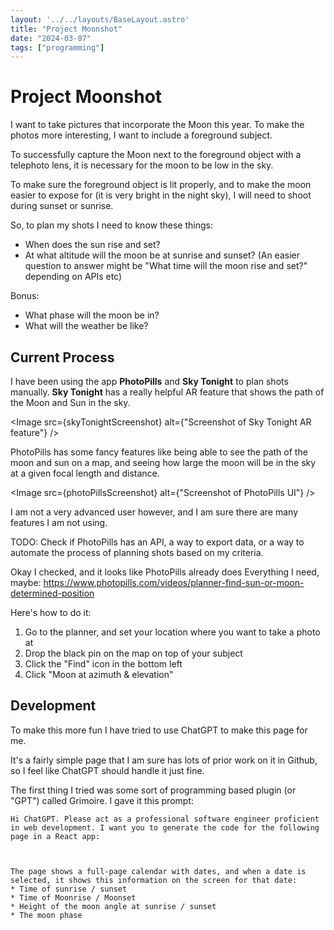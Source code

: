 ```yaml
---
layout: '../../layouts/BaseLayout.astro'
title: "Project Moonshot"
date: "2024-03-07"
tags: ["programming"]
---
```




<DummyComponent />

# Project Moonshot

I want to take pictures that incorporate the Moon this year. To make the photos more interesting, I want to include a foreground subject. 

To successfully capture the Moon next to the foreground object with a telephoto lens, it is necessary for the moon to be low in the sky. 

To make sure the foreground object is lit properly, and to make the moon easier to expose for (it is very bright in the night sky), I will need to shoot during sunset or sunrise. 

So, to plan my shots I need to know these things: 

* When does the sun rise and set? 
* At what altitude will the moon be at sunrise and sunset? (An easier question to answer might be "What time will the moon rise and set?" depending on APIs etc)


Bonus: 
* What phase will the moon be in?
* What will the weather be like?

## Current Process 

I have been using the app **PhotoPills** and **Sky Tonight** to plan shots manually. **Sky Tonight** has a really helpful AR feature that shows the path of the Moon and Sun in the sky. 

<ImageWrapperLightBox client:only><Image src={skyTonightScreenshot} alt={"Screenshot of Sky Tonight AR feature"} /> </ImageWrapperLightBox>

PhotoPills has some fancy features like being able to see the path of the moon and sun on a map, and seeing how large the moon will be in the sky at a given focal length and distance. 

<ImageWrapperLightBox client:only><Image src={photoPillsScreenshot} alt={"Screenshot of PhotoPills UI"} /> </ImageWrapperLightBox>

I am not a very advanced user however, and I am sure there are many features I am not using. 

TODO: Check if PhotoPills has an API, a way to export data, or a way to automate the process of planning shots based on my criteria. 

Okay I checked, and it looks like PhotoPills already does Everything I need, maybe: 
https://www.photopills.com/videos/planner-find-sun-or-moon-determined-position

Here's how to do it:

1. Go to the planner, and set your location where you want to take a photo at
1. Drop the black pin on the map on top of your subject
1. Click the "Find" icon in the bottom left
1. Click "Moon at azimuth & elevation"

## Development 

To make this more fun I have tried to use ChatGPT to make this page for me. 

It's a fairly simple page that I am sure has lots of prior work on it in Github, so I feel like ChatGPT should handle it just fine. 


The first thing I tried was some sort of programming based plugin (or "GPT") called Grimoire. I gave it this prompt: 

```
Hi ChatGPT. Please act as a professional software engineer proficient in web development. I want you to generate the code for the following page in a React app: 



The page shows a full-page calendar with dates, and when a date is selected, it shows this information on the screen for that date: 
* Time of sunrise / sunset
* Time of Moonrise / Moonset
* Height of the moon angle at sunrise / sunset 
* The moon phase
``` 